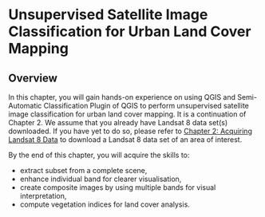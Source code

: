#   Unsupervised Satellite Image Classification for Urban Land Cover Mapping

## Overview

In this chapter, you will gain hands-on experience on using QGIS and Semi-Automatic Classification Plugin of QGIS to perform unsupervised satellite image classification for urban land cover mapping. It is a continuation of Chapter 2. We assume that you already have Landsat 8 data set(s) downloaded. If you have yet to do so, please refer to [Chapter 2: Acquiring Landsat 8 Data](Hands-on_01.html) to download a Landsat 8 data set of an area of interest.

By the end of this chapter, you will acquire the skills to:

-   extract subset from a complete scene,
-   enhance individual band for clearer visualisation,
-   create composite images by using multiple bands for visual interpretation,
-   compute vegetation indices for land cover analysis.

